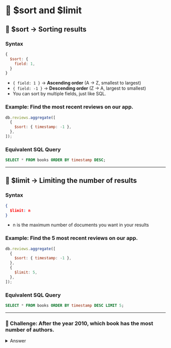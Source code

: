 # 👐 $sort and $limit

## 🔹 $sort → Sorting results

### Syntax

```js
{
  $sort: {
    field: 1,
  }
}
```

- `{ field: 1 }` → **Ascending order** (A → Z, smallest to largest)
- `{ field: -1 }` → **Descending order** (Z → A, largest to smallest)
- You can sort by multiple fields, just like SQL.

### Example: Find the most recent reviews on our app.

```js
db.reviews.aggregate([
  {
    $sort: { timestamp: -1 },
  },
]);
```

### **Equivalent SQL Query**

```sql
SELECT * FROM books ORDER BY timestamp DESC;
```

---

## 🔹 $limit → Limiting the number of results

### Syntax

```json
{
  $limit: n
}
```

- n is the maximum number of documents you want in your results

### Example: Find the 5 most recent reviews on our app.

```js
db.reviews.aggregate([
  {
    $sort: { timestamp: -1 },
  },
  {
    $limit: 5,
  },
]);
```

### **Equivalent SQL Query**

```sql
SELECT * FROM books ORDER BY timestamp DESC LIMIT 5;
```

---

### 👐 Challenge: After the year 2010, which book has the most number of authors.

<details>
  <summary>Answer</summary>
  <div>
    ```js
      db.books.aggregate([
        {
          $match: { year: {$lt: 2010}}
        },
        {
          $project: {
            title: 1,
            authors: 1,
            numAuthors: {$size: "$authors"},
            _id: 0
          }
        },
        {
          $sort: { "numAuthors": -1}
        },
        {
          $limit: 1
        }
      ]);
    ```
  </div>
</details>
